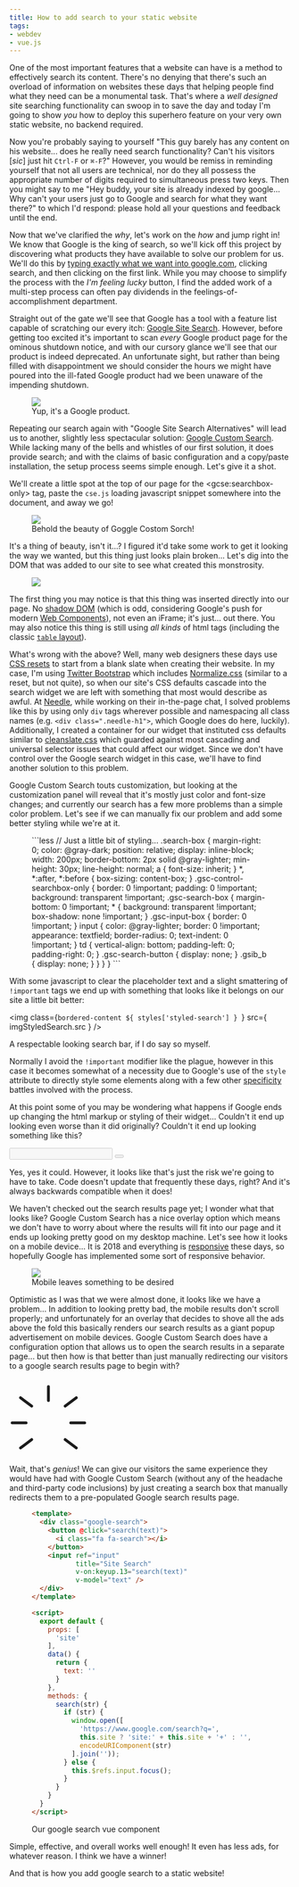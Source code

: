 ```yaml
---
title: How to add search to your static website
tags:
- webdev
- vue.js
---
```


One of the most important features that a website can have is a method to effectively search its content.
There's no denying that there's such an overload of information on websites these days that helping people find what
they need can be a monumental task. That's where a _well designed_ site searching functionality can swoop in to save
the day and today I'm going to show _you_ how to deploy this superhero feature on your very own static website, no
backend required.

Now you're probably saying to yourself "This guy barely has any content on his website... does he really need search
functionality?  Can't his visitors [_sic_] just hit `Ctrl-F` or `⌘-F`?"  However, you would be remiss in
reminding yourself that not all users are technical, nor do they all possess the appropriate number of digits required
to simultaneous press two keys.  Then you might say to me "Hey buddy, your site is already indexed by google... Why
can't your users just go to Google and search for what they want there?" to which I'd respond: please hold all your
questions and feedback until the end.

Now that we've clarified the _why_, let's work on the _how_ and jump right in!  We know that Google is the king of
search, so we'll kick off this project by discovering what products they have available to solve our problem
for us.  We'll do this by [typing exactly what we want into google.com](http://lmgtfy.com/?q=google+search+site),
clicking search, and then clicking on the first link.  While you may choose to simplify the process with the _I'm
feeling lucky_ button, I find the added work of a multi-step process can often pay dividends in the
feelings-of-accomplishment department.

Straight out of the gate we'll see that Google has a tool with a feature list capable of scratching our every
itch: [Google Site Search](https://enterprise.google.com/search/products/gss.html). However, before getting too
excited it's important to scan _every_ Google product page for the ominous shutdown notice, and with our cursory glance
we'll see that our product is indeed deprecated. An unfortunate sight, but rather than being filled with disappointment
we should consider the hours we might have poured into the ill-fated Google product had we been unaware of the
impending shutdown.

<figure class="scale right">
  <img src={imgGoogleSiteSearch.src} />
  <figcaption>Yup, it's a Google product.</figcaption>
</figure>

Repeating our search again with  "Google Site Search Alternatives" will lead us to another, slightly less spectacular
solution: [Google Custom Search](http://www.google.com/cse).  While lacking many of the bells and whistles of our first
solution, it does provide search; and with the claims of basic configuration and a copy/paste installation, the setup
process seems simple enough.  Let's give it a shot.

We'll create a little spot at the top of our page for the &lt;gcse:searchbox-only&gt; tag, paste the `cse.js` loading
javascript snippet somewhere into the document, and away we go!

<figure>
<img src={imgFirstAttempt.src} />
<figcaption>Behold the beauty of Goggle Costom Sorch!</figcaption>
</figure>

It's a thing of beauty, isn't it...?  I figured it'd take some work to get it looking the way we wanted, but this
thing just looks plain broken...  Let's dig into the DOM that was added to our site to see what created
this monstrosity.

<figure class="scale">
<img src={imgGoogleDom.src} />
</figure>

The first thing you may notice is that this thing was inserted directly into our page.  No
[shadow DOM](https://developer.mozilla.org/en-US/docs/Web/Web_Components/Shadow_DOM) (which is odd, considering
Google's push for modern [Web Components](https://www.polymer-project.org/2.0/docs/devguide/feature-overview)), not
even an iFrame; it's just... out there. You may also notice this thing is still using _all kinds_ of html tags
(including the classic [`table` layout](https://stackoverflow.com/questions/83073/why-not-use-tables-for-layout-in-html)).

What's wrong with the above?  Well, many web designers these days use [CSS resets](https://cssreset.com/what-is-a-css-reset/)
to start from a blank slate when creating their website.  In my case, I'm using [Twitter Bootstrap](http://getbootstrap.com/)
which includes [Normalize.css](https://necolas.github.io/normalize.css/) (similar to a reset, but not quite), so when
our site's CSS defaults cascade into the search widget we are left with something that most would describe as awful.
At [Needle](http://www.needle.com), while working on their in-the-page chat, I solved problems like this by using
only `div` tags wherever possible and namespacing all class names (e.g. `<div class=".needle-h1">`, which Google does
do here, luckily).  Additionally, I created a container for our widget that instituted css defaults similar to
[cleanslate.css](http://cleanslatecss.com/) which guarded against most cascading and universal selector issues that
could affect our widget.  Since we don't have control over the Google search widget in this case, we'll have to find
another solution to this problem.

Google Custom Search touts customization, but looking at the customization panel will reveal that it's mostly just
color and font-size changes; and currently our search has a few more problems than a simple color problem.  Let's see
if we can manually fix our problem and add some better styling while we're at it.

<figure class="smallest right">
```less
// Just a little bit of styling...
.search-box {
  margin-right: 0;
  color: @gray-dark;
  position: relative;
  display: inline-block;
  width: 200px;
  border-bottom: 2px solid @gray-lighter;
  min-height: 30px;
  line-height: normal;
  a {
    font-size: inherit;
  }
  *, *:after, *:before {
    box-sizing: content-box;
  }
  .gsc-control-searchbox-only {
    border: 0 !important;
    padding: 0 !important;
    background: transparent !important;
    .gsc-search-box {
      margin-bottom: 0 !important;
      * {
        background: transparent !important;
        box-shadow: none !important;
      }
      .gsc-input-box {
        border: 0 !important;
      }
      input {
        color: @gray-lighter;
        border: 0 !important;
        appearance: textfield;
        border-radius: 0;
        text-indent: 0 !important;
      }
      td {
        vertical-align: bottom;
        padding-left: 0;
        padding-right: 0;
      }
      .gsc-search-button {
        display: none;
      }
      .gsib_b {
        display: none;
      }
    }
  }
}
```
</figure>

With some javascript to clear the placeholder text and a slight smattering of `!important` tags we end up with
something that looks like it belongs on our site a little bit better:

<img class={`bordered-content ${ styles['styled-search'] } `} src={ imgStyledSearch.src } />

A respectable looking search bar, if I do say so myself.

Normally I avoid the `!important` modifier like the plague, however in this case it becomes somewhat of a necessity
due to Google's use of the `style` attribute to directly style some elements along with a few other
[specificity](https://developer.mozilla.org/en-US/docs/Web/CSS/Specificity) battles involved with the process.

At this point some of you may be wondering what happens if Google ends up changing the html markup or styling
of their widget... Couldn't it end up looking even worse than it did originally?  Couldn't it end up looking something
like this?

<div class={`bordered-content ${ styles['messed-up-search'] }`}>
  <input disabled type="text" id="messedUpSearchText" />
  <button disabled>
    <i class="fa fa-search"></i>
  </button>
</div>

Yes, yes it could.  However, it looks like that's just the risk we're going to have to take.  Code doesn't update that
frequently these days, right?  And it's always backwards compatible when it does!

We haven't checked out the search results page yet; I wonder what that looks like?  Google Custom Search has a nice
overlay option which means we don't have to worry about where the results will fit into our page and it ends up looking
pretty good on my desktop machine.  Let's see how it looks on a mobile device... It is 2018 and everything is
[responsive](https://en.wikipedia.org/wiki/Responsive_web_design) these days, so hopefully Google has implemented
some sort of responsive behavior.

<figure class="center scale">
  <img src={ imgIphoneSearch.src } />
  <figcaption>Mobile leaves something to be desired</figcaption>
</figure>

Optimistic as I was that we were almost done, it looks like we have a problem... In addition to looking pretty bad,
the mobile results don't scroll properly; and unfortunately for an overlay that decides to shove all the ads
above the fold this basically renders our search results as a giant popup advertisement on mobile devices. Google
Custom Search does have a configuration option that allows us to open the search results in a separate page... but
then how is that better than just manually redirecting our visitors to a google search results page to begin with?

<div class={ styles['lightbulb'] } v-repaint>
  <svg width="140" height="140">
    <line stroke-linecap="round"
          stroke-width="5"
          stroke="currentColor"
          x1="40" y1="110" x2="20" y2="125" />
    <line stroke-linecap="round"
          stroke-width="5"
          stroke="currentColor"
          x1="30" y1="80" x2="5" y2="80" />
    <line stroke-linecap="round"
          stroke-width="5"
          stroke="currentColor"
          x1="40" y1="50" x2="20" y2="35" />
    <line stroke-linecap="round"
          stroke-width="5"
          stroke="currentColor"
          x1="70" y1="15" x2="70" y2="40" />
    <line stroke-linecap="round"
          stroke-width="5"
          stroke="currentColor"
          x1="100" y1="50" x2="120" y2="35" />
    <line stroke-linecap="round"
          stroke-width="5"
          stroke="currentColor"
          x1="110" y1="80" x2="135" y2="80" />
    <line stroke-linecap="round"
          stroke-width="5"
          stroke="currentColor"
          x1="100" y1="110" x2="120" y2="125" />
  </svg>
  <i class="fa-regular fa-lightbulb"></i>
</div>

Wait, that's _genius_!  We can give our visitors the same experience they would have had with Google Custom Search
(without any of the headache and third-party code inclusions) by just creating a search box that manually redirects
them to a pre-populated Google search results page.

<figure class={`${styles['search-figure']} center`}>
  <div>

  ```html
  <template>
    <div class="google-search">
      <button @click="search(text)">
        <i class="fa fa-search"></i>
      </button>
      <input ref="input"
             title="Site Search"
             v-on:keyup.13="search(text)"
             v-model="text" />
    </div>
  </template>

  <script>
    export default {
      props: [
        'site'
      ],
      data() {
        return {
          text: ''
        }
      },
      methods: {
        search(str) {
          if (str) {
            window.open([
              'https://www.google.com/search?q=',
              this.site ? 'site:' + this.site + '+' : '',
              encodeURIComponent(str)
            ].join(''));
          } else {
            this.$refs.input.focus();
          }
        }
      }
    }
  </script>
  ```
  <div class={styles['google-search']}><GoogleSearch client:load site="richsnapp.com"></GoogleSearch></div>
  </div>
  <figcaption>Our google search vue component</figcaption>
</figure>


Simple, effective, and overall works well enough!  It even has less ads, for whatever reason.  I think we have a
winner!

And that is how you add google search to a static website!
